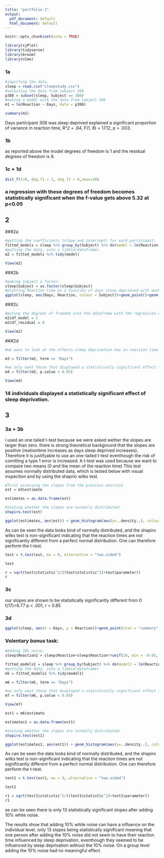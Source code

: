 ```yaml
---
title: "portfolio 1"
output:
  pdf_document: default
  html_document: default
---
```


```r
knitr::opts_chunk$set(echo = TRUE)
```

```r
library(sjPlot)
library(tidyverse)
library(broom)
library(nlme)
```



### 1a

```r
#importing the data.
sleep = read.csv("sleepstudy.csv")
#selecting the data from subject 308
p308 = subset(sleep, Subject == 308)
#making a model with the data from subject 308
m1 = lm(Reaction ~ Days, data = p308)

summary(m1)
```
Days participant 308 was sleep deprived explained a significant proportion of variance in reaction time, R^2 = .64, F(1, 8) = 17.12, p = .003.


### 1b

as reported above the model degrees of freedom is 1 and the residual degrees of freedom is 8.


### 1c + 1d

```r
dist_f(f=0, deg.f1 = 1, deg.f2 = 8,xmax=20)
```

### a regression with these degrees of freedom becomes statistically significant when the f-value gets above 5.32 at p<0.05



## 2

###2a

```r
#getting the coefficients (slope and intercept) for each participant:
fitted_models = sleep %>% group_by(Subject) %>% do(model = lm(Reaction ~ Days, data = .))
#putting the data, into a tibble(dataframe)
m2 = fitted_models %>% tidy(model)

View(m2)
```

###2b
```r
#making subject a factor:
sleep$Subject = as.factor(sleep$Subject)
#plotting Reaction time as a function of days sleep deprieved with each subject having their own regression line:
ggplot(sleep, aes(Days, Reaction, colour = Subject))+geom_point()+geom_smooth(method = "lm", se=FALSE)
```


###2c

```r
#puting the degrees of freedom into the dataframe with the regression coefficients
m2$df_model = 1
m2$df_residual = 8

View(m2)
```



###2d

```r
#we want to look at the effects sleep deprivation has on reaction time therefore we only look at the slopes. The intercepts only show the relationship between the mean reaction time and the reaction time when the participants were 0 days sleep deprived.

m3 = filter(m2, term == "Days")

#we only want those that displayed a statistically significant effect from sleep deprivation:
m4 = filter(m3, p.value < 0.05)

View(m4)
```

### 14 individuals displayed a statistically significant effect of sleep deprivation.


## 3

### 3a + 3b
i used an one tailed t-test because we were asked wether the slopes are larger than zero. there is strong theoretical background that the slopes are positive (reationtime increases as days sleep deprived increases). Therefore it is justifyable to use an one-tailed t-test eventhough the risk of comitting a type 1 error is increased. A t-test was used because we want to compare two means (0 and the mean of the reaction time)
This test assumes normally distributed data, which is tested below with visual inspection and by using the shaprio wilks test. 

```r
#first accessing the slopes from the previous exercise
est = m3$estimate

estimates = as.data.frame(est)

#testing whether the slopes are normally distributed:
shapiro.test(est)

ggplot(estimates, aes(est)) + geom_histogram(aes(y=..density..), colour = "black", fill = "white", binwidth = 3) + labs(x ="slope estimates", y = "Density") + stat_function(fun = dnorm, args = list(mean = mean(estimates$est), sd = sd(estimates$est)), colour= "black", size = 1)
```

As can be seen the data looks kind of normally distributed, and the shapiro wilks test is non-significant indicating that the reaction times are not significantly different from a perfect normal distribution. One can therefore perform the t-test.

```r
test = t.test(est, mu = 0, alternative = "two.sided")

test

r = sqrt(test$statistic^2/((test$statistic^2)+test$parameter))
r

```
### 3c

our slopes are shown to be statistically  significantly different from 0 
t(17)=6.77  p < .001, r = 0.85

### 3d 
```r

ggplot(sleep, aes(x = Days, y = Reaction))+geom_point(stat = "summary", fun.y = mean)+ stat_summary(fun.data = mean_se, geom = "errorbar", color = 'black', width = 0.1)+geom_smooth(method = "lm", alpha=0)

```


### Volentary bonus task:

```r
#Adding 10% noise.
sleep$Reaction2 = sleep$Reaction+sleep$Reaction*runif(10, min = -0.05, max = 0.05)
```


```r
fitted_models1 = sleep %>% group_by(Subject) %>% do(model1 = lm(Reaction2 ~ Days, data = .))
#putting the data, into a tibble(dataframe)
m5 = fitted_models1 %>% tidy(model1)

m6 = filter(m5, term == "Days")

#we only want those that displayed a statistically significant effect from sleep deprivation:
m7 = filter(m6, p.value < 0.05)

View(m7)
```





```r
est1 = m6$estimate

estimates1 = as.data.frame(est1)

#testing whether the slopes are normally distributed:
shapiro.test(est1)

ggplot(estimates1, aes(est1)) + geom_histogram(aes(y=..density..), colour = "black", fill = "white", binwidth = 1) + labs(x ="slope estimates", y = "Density") + stat_function(fun = dnorm, args = list(mean = mean(estimates1$est1), sd = sd(estimates1$est1)), colour= "black", size = 1)
```

As can be seen the data looks kind of normally distributed, and the shapiro wilks test is non-significant indicating that the reaction times are not significantly different from a perfect normal distribution. One can therefore perform the t-test.

```r
test1 = t.test(est1, mu = 0, alternative = "two.sided")

test1

r1 = sqrt(test1$statistic^2/((test1$statistic^2)+test1$parameter))
r1
```

as can be seen there is only 13 statistically significant slopes after adding 10% white noise.

The results show that adding 10% white noise can have a influence on the individual level, only 13 slopes being statistically significant meaning that one person after adding the 10% noise did not seem to have their reaction time influenced by sleep deprivation, eventhough they seemed to be influenced by sleep deprivation without the 10% noise. 
On a group level adding the 10% noise had no meaningful effect. 
